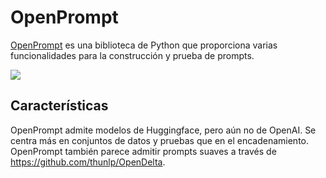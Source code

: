 
# OpenPrompt

[OpenPrompt](https://thunlp.github.io/OpenPrompt/index.html) es una biblioteca de Python que proporciona varias funcionalidades para la construcción y prueba de prompts.

<div style={{ textAlign: "center" }}>
  <Image
    src="/docs/assets/tooling/openprompt.gif"
    width={1580}
    height={1084}
    style={{ width: "750px", margin: "auto" }}
  />
</div>

## Características

OpenPrompt admite modelos de Huggingface, pero aún no de OpenAI. Se centra más en conjuntos de datos y pruebas que en el encadenamiento. OpenPrompt también parece admitir prompts suaves a través de https://github.com/thunlp/OpenDelta.
